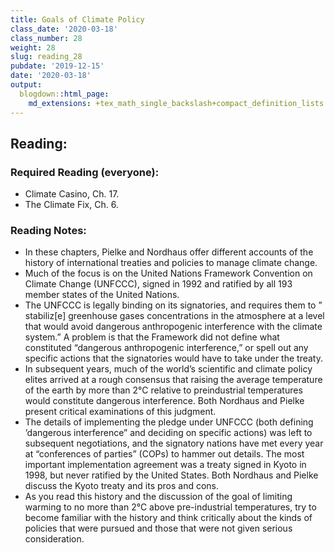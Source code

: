 ```yaml
---
title: Goals of Climate Policy
class_date: '2020-03-18'
class_number: 28
weight: 28
slug: reading_28
pubdate: '2019-12-15'
date: '2020-03-18'
output:
  blogdown::html_page:
    md_extensions: +tex_math_single_backslash+compact_definition_lists
---
```

## Reading:

### Required Reading (everyone):
* Climate Casino, Ch. 17.
* The Climate Fix, Ch. 6.

### Reading Notes:

* In these chapters, Pielke and Nordhaus offer different accounts of the history of international treaties and policies to manage climate change.
* Much of the focus is on the United Nations Framework Convention on Climate Change (UNFCCC), signed in 1992 and ratified by all 193 member states of the United Nations.
* The UNFCCC is legally binding on its signatories, and requires them to " stabiliz[e] greenhouse gases concentrations in the atmosphere at a level that would avoid dangerous anthropogenic interference with the climate system." A problem is that the Framework did not define what constituted "dangerous anthropogenic interference," or spell out any specific actions that the signatories would have to take under the treaty.
* In subsequent years, much of the world's scientific and climate policy elites arrived at a rough consensus that raising the average temperature of the earth by more than 2&deg;C relative to preindustrial temperatures would constitute dangerous interference. Both Nordhaus and Pielke present critical examinations of this judgment.
* The details of implementing the pledge under UNFCCC (both defining 'dangerous interference" and deciding on specific actions) was left to subsequent negotiations, and the signatory nations have met every year at "conferences of parties" (COPs) to hammer out details. The most important implementation agreement was a treaty signed in Kyoto in 1998, but never ratified by the United States. Both Nordhaus and Pielke discuss the Kyoto treaty and its pros and cons.
* As you read this history and the discussion of the goal of limiting warming to no more than 2&deg;C above pre-industrial temperatures, try to become familiar with the history and think critically about the kinds of policies that were pursued and those that were not given serious consideration.
